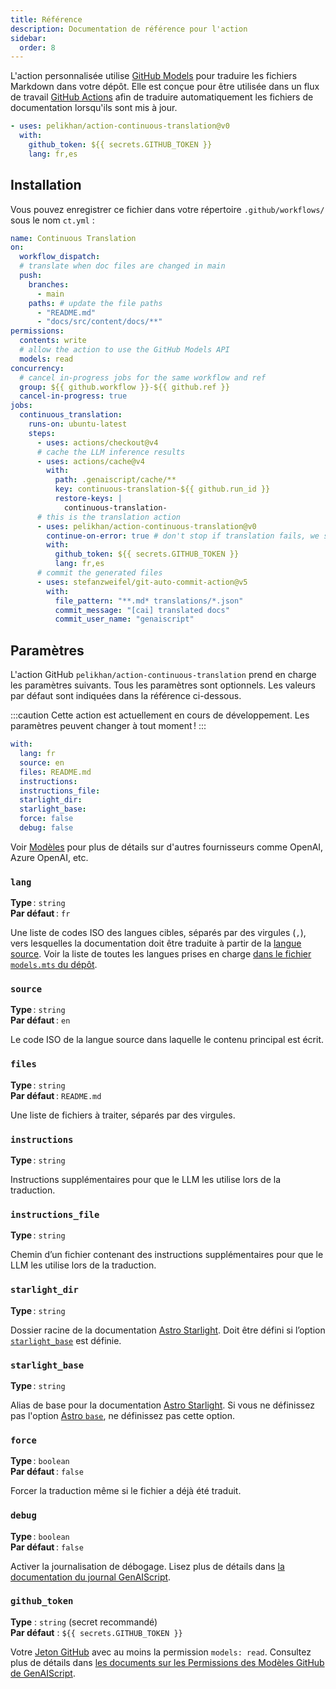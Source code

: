 ```yaml
---
title: Référence
description: Documentation de référence pour l'action
sidebar:
  order: 8
---
```


L'action personnalisée utilise [GitHub Models](https://github.com/models) pour traduire les fichiers Markdown dans votre dépôt.
Elle est conçue pour être utilisée dans un flux de travail [GitHub Actions](https://docs.github.com/en/actions) afin de traduire automatiquement les fichiers de documentation lorsqu'ils sont mis à jour.

```yaml title=".github/workflows/ct.yml"
- uses: pelikhan/action-continuous-translation@v0
  with:
    github_token: ${{ secrets.GITHUB_TOKEN }}
    lang: fr,es
```

## Installation

Vous pouvez enregistrer ce fichier dans votre répertoire `.github/workflows/` sous le nom `ct.yml` :

```yaml title=".github/workflows/ct.yml" wrap
name: Continuous Translation
on:
  workflow_dispatch:
  # translate when doc files are changed in main
  push:
    branches:
      - main
    paths: # update the file paths
      - "README.md"
      - "docs/src/content/docs/**"
permissions:
  contents: write
  # allow the action to use the GitHub Models API
  models: read
concurrency:
  # cancel in-progress jobs for the same workflow and ref
  group: ${{ github.workflow }}-${{ github.ref }}
  cancel-in-progress: true
jobs:
  continuous_translation:
    runs-on: ubuntu-latest
    steps:
      - uses: actions/checkout@v4
      # cache the LLM inference results
      - uses: actions/cache@v4
        with:
          path: .genaiscript/cache/**
          key: continuous-translation-${{ github.run_id }}
          restore-keys: |
            continuous-translation-
      # this is the translation action
      - uses: pelikhan/action-continuous-translation@v0
        continue-on-error: true # don't stop if translation fails, we still need to store the cache
        with:
          github_token: ${{ secrets.GITHUB_TOKEN }}
          lang: fr,es
      # commit the generated files
      - uses: stefanzweifel/git-auto-commit-action@v5
        with:
          file_pattern: "**.md* translations/*.json"
          commit_message: "[cai] translated docs"
          commit_user_name: "genaiscript"
```

## Paramètres

L'action GitHub `pelikhan/action-continuous-translation` prend en charge les paramètres suivants.
Tous les paramètres sont optionnels.
Les valeurs par défaut sont indiquées dans la référence ci-dessous.

:::caution
Cette action est actuellement en cours de développement. Les paramètres peuvent changer à tout moment !
:::

```yaml
with:
  lang: fr
  source: en
  files: README.md
  instructions:
  instructions_file:
  starlight_dir:
  starlight_base:
  force: false
  debug: false
```

Voir [Modèles](../../reference/models/) pour plus de détails sur d'autres fournisseurs comme OpenAI, Azure OpenAI, etc.

### `lang`

**Type** : `string`\
**Par défaut** : `fr`

Une liste de codes ISO des langues cibles, séparés par des virgules (`,`), vers lesquelles la documentation doit être traduite à partir de la [langue source](#source).
Voir la liste de toutes les langues prises en charge [dans le fichier `models.mts` du dépôt](https://github.com/pelikhan/action-continuous-translation/blob/main/genaisrc/src/models.mts).

### `source`

**Type** : `string`\
**Par défaut** : `en`

Le code ISO de la langue source dans laquelle le contenu principal est écrit.

### `files`

**Type** : `string`\
**Par défaut** : `README.md`

Une liste de fichiers à traiter, séparés par des virgules.

### `instructions`

**Type** : `string`

Instructions supplémentaires pour que le LLM les utilise lors de la traduction.

### `instructions_file`

**Type** : `string`

Chemin d’un fichier contenant des instructions supplémentaires pour que le LLM les utilise lors de la traduction.

### `starlight_dir`

**Type** : `string`

Dossier racine de la documentation [Astro Starlight](../../reference/astro-starlight/).
Doit être défini si l’option [`starlight_base`](#starlight_base) est définie.

### `starlight_base`

**Type** : `string`

Alias de base pour la documentation [Astro Starlight](../../reference/astro-starlight/).
Si vous ne définissez pas l'option [Astro `base`](https://docs.astro.build/en/reference/configuration-reference/#base), ne définissez pas cette option.

### `force`

**Type** : `boolean`\
**Par défaut** : `false`

Forcer la traduction même si le fichier a déjà été traduit.

### `debug`

**Type** : `boolean`\
**Par défaut** : `false`

Activer la journalisation de débogage.
Lisez plus de détails dans [la documentation du journal GenAIScript](https://microsoft.github.io/genaiscript/reference/scripts/logging/).

### `github_token`

**Type** : `string` (secret recommandé)\
**Par défaut** : `${{ secrets.GITHUB_TOKEN }}`

Votre [Jeton GitHub](https://github.com/settings/tokens) avec au moins la permission `models: read`. Consultez plus de détails dans [les documents sur les Permissions des Modèles GitHub de GenAIScript](https://microsoft.github.io/genaiscript/reference/github-actions/#github-models-permissions).
